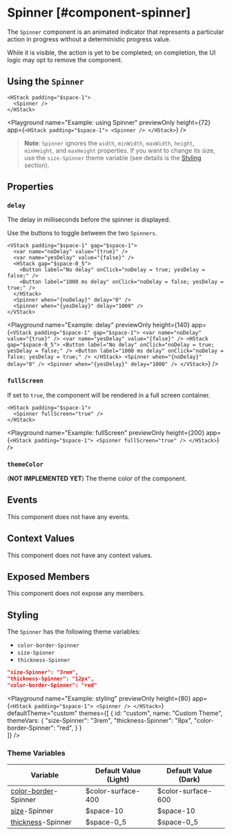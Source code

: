 
# Spinner [#component-spinner]

The `Spinner` component is an animated indicator that represents a particular action in progress without a deterministic progress value.

While it is visible, the action is yet to be completed; on completion, the UI logic may opt to remove the component.

## Using the `Spinner`

```ueml copy
<HStack padding="$space-1">
  <Spinner />
</HStack>
```

<Playground
  name="Example: using Spinner"
  previewOnly
  height={72}
  app={`
  <HStack padding="$space-1">
    <Spinner />
  </HStack>
  `}
/>

> **Note**: `Spinner` ignores the `width`, `minWidth`, `maxWidth`, `height`, `minHeight`, and `maxHeight` properties. If you want to change its size, use the `size-Spinner` theme variable (see details is the [Styling](#styling) section).

## Properties

### `delay`

The delay in milliseconds before the spinner is displayed.

Use the buttons to toggle between the two `Spinners`.

```ueml copy {8-9}
<VStack padding="$space-1" gap="$space-1">
  <var name="noDelay" value="{true}" />
  <var name="yesDelay" value="{false}" />
  <HStack gap="$space-0_5">
    <Button label="No delay" onClick="noDelay = true; yesDelay = false;" />
    <Button label="1000 ms delay" onClick="noDelay = false; yesDelay = true;" />
  </HStack>
  <Spinner when="{noDelay}" delay="0" />
  <Spinner when="{yesDelay}" delay="1000" />
</VStack>
```

<Playground
  name="Example: delay"
  previewOnly
  height={140}
  app={`
  <VStack padding="$space-1" gap="$space-1">
    <var name="noDelay" value="{true}" />
    <var name="yesDelay" value="{false}" />
    <HStack gap="$space-0_5">
      <Button label="No delay" onClick="noDelay = true; yesDelay = false;" />
      <Button label="1000 ms delay" onClick="noDelay = false; yesDelay = true;" />
    </HStack>
    <Spinner when="{noDelay}" delay="0" />
    <Spinner when="{yesDelay}" delay="1000" />
  </VStack>
  `}
/>

### `fullScreen`

If set to `true`, the component will be rendered in a full screen container.

```ueml copy
<HStack padding="$space-1">
  <Spinner fullScreen="true" />
</HStack>
```

<Playground
  name="Example: fullScreen"
  previewOnly
  height={200}
  app={`
  <HStack padding="$space-1">
    <Spinner fullScreen="true" />
  </HStack>
  `}
/>

### `themeColor`

(**NOT IMPLEMENTED YET**) The theme color of the component.

## Events

This component does not have any events.

## Context Values

This component does not have any context values.

## Exposed Members

This component does not expose any members.

## Styling

The `Spinner` has the following theme variables:

- `color-border-Spinner`
- `size-Spinner`
- `thickness-Spinner`

```json copy
"size-Spinner": "3rem",
"thickness-Spinner": "12px",
"color-border-Spinner": "red"
```

<Playground
  name="Example: styling"
  previewOnly
  height={80}
  app={`
  <HStack padding="$space-1">
    <Spinner />
  </HStack>
  `}
  defaultTheme="custom"
  themes={[
    {
      id: "custom",
      name: "Custom Theme",
      themeVars: {
        "size-Spinner": "3rem",
        "thickness-Spinner": "8px",
        "color-border-Spinner": "red",
      }
    }  
  ]}
/>

### Theme Variables

| Variable | Default Value (Light) | Default Value (Dark) |
| --- | --- | --- |
| [color-border](../styles-and-themes/common-units/#color-values)-Spinner | $color-surface-400 | $color-surface-600 |
| [size](../styles-and-themes/common-units/#size-values)-Spinner | $space-10 | $space-10 |
| [thickness](../styles-and-themes/common-units/#size-values)-Spinner | $space-0_5 | $space-0_5 |

